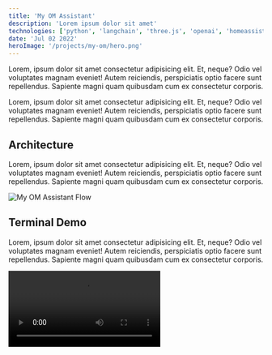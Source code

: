 ```yaml
---
title: 'My OM Assistant'
description: 'Lorem ipsum dolor sit amet'
technologies: ['python', 'langchain', 'three.js', 'openai', 'homeassistant']
date: 'Jul 02 2022'
heroImage: '/projects/my-om/hero.png'
---
```


Lorem, ipsum dolor sit amet consectetur adipisicing elit. Et, neque? Odio vel voluptates magnam eveniet! Autem reiciendis, perspiciatis optio facere sunt repellendus. Sapiente magni quam quibusdam cum ex consectetur corporis.

Lorem, ipsum dolor sit amet consectetur adipisicing elit. Et, neque? Odio vel voluptates magnam eveniet! Autem reiciendis, perspiciatis optio facere sunt repellendus. Sapiente magni quam quibusdam cum ex consectetur corporis.

## Architecture

Lorem, ipsum dolor sit amet consectetur adipisicing elit. Et, neque? Odio vel voluptates magnam eveniet! Autem reiciendis, perspiciatis optio facere sunt repellendus. Sapiente magni quam quibusdam cum ex consectetur corporis.

![My OM Assistant Flow](</public/projects/my-om/flow.jpg>)

## Terminal Demo

Lorem, ipsum dolor sit amet consectetur adipisicing elit. Et, neque? Odio vel voluptates magnam eveniet! Autem reiciendis, perspiciatis optio facere sunt repellendus. Sapiente magni quam quibusdam cum ex consectetur corporis.

<video controls src="/public/projects/my-om/voice-assistant.mp4" title="Voice Assistant Demo"></video>
